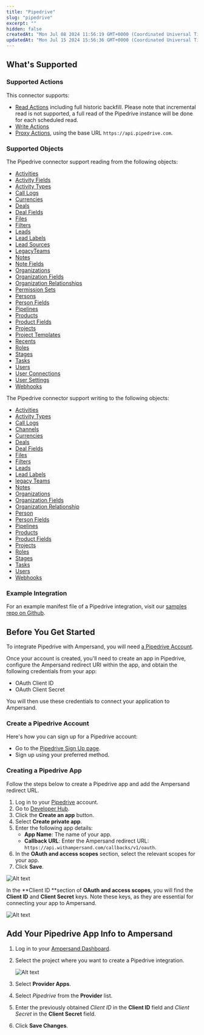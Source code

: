 ```yaml
---
title: "Pipedrive"
slug: "pipedrive"
excerpt: ""
hidden: false
createdAt: "Mon Jul 08 2024 11:56:19 GMT+0000 (Coordinated Universal Time)"
updatedAt: "Mon Jul 15 2024 15:56:36 GMT+0000 (Coordinated Universal Time)"
---
```


## What's Supported

### Supported Actions

This connector supports:

- [Read Actions](/read-actions) including full historic backfill. Please note that incremental read is not supported, a full read of the Pipedrive instance will be done for each scheduled read.
- [Write Actions](/write-actions)
- [Proxy Actions](/proxy-actions), using the base URL `https://api.pipedrive.com`.

### Supported Objects

The Pipedrive connector support reading from the following objects:

- [Activities](https://developers.pipedrive.com/docs/api/v1/Activities#getActivities)
- [Activity Fields](https://developers.pipedrive.com/docs/api/v1/ActivityFields#getActivityFields)
- [Activity Types](https://developers.pipedrive.com/docs/api/v1/ActivityTypes#getActivityTypes)
- [Call Logs](https://developers.pipedrive.com/docs/api/v1/CallLogs#getUserCallLogs)
- [Currencies](https://developers.pipedrive.com/docs/api/v1/Currencies#getCurrencies)
- [Deals](https://developers.pipedrive.com/docs/api/v1/Deals#getDeals)
- [Deal Fields](https://developers.pipedrive.com/docs/api/v1/DealFields#getDealFields)
- [Files](https://developers.pipedrive.com/docs/api/v1/Files#getFiles)
- [Filters](https://developers.pipedrive.com/docs/api/v1/Filters#getFilters)
- [Leads](https://developers.pipedrive.com/docs/api/v1/Leads#getLeads)
- [Lead Labels](https://developers.pipedrive.com/docs/api/v1/LeadLabels#getLeadLabels)
- [Lead Sources](https://developers.pipedrive.com/docs/api/v1/LeadSources#getLeadSources)
- [LegacyTeams](https://developers.pipedrive.com/docs/api/v1/LegacyTeams#getTeams)
- [Notes](https://developers.pipedrive.com/docs/api/v1/Notes#getNotes)
- [Note Fields](https://developers.pipedrive.com/docs/api/v1/NoteFields#getNoteFields)
- [Organizations](https://developers.pipedrive.com/docs/api/v1/Organizations#getOrganizations)
- [Organization Fields](https://developers.pipedrive.com/docs/api/v1/OrganizationFields)
- [Organization Relationships](https://developers.pipedrive.com/docs/api/v1/OrganizationRelationships#getOrganizationRelationships)
- [Permission Sets](https://developers.pipedrive.com/docs/api/v1/PermissionSets#getPermissionSets)
- [Persons](https://developers.pipedrive.com/docs/api/v1/Persons#getPersons)
- [Person Fields](https://developers.pipedrive.com/docs/api/v1/PersonFields#getPersonFields)
- [Pipelines](https://developers.pipedrive.com/docs/api/v1/Pipelines#getPipeline)
- [Products](https://developers.pipedrive.com/docs/api/v1/Products#getProducts)
- [Product Fields](https://developers.pipedrive.com/docs/api/v1/ProductFields#getProductFields)
- [Projects](https://developers.pipedrive.com/docs/api/v1/Projects#getProjects)
- [Project Templates](https://developers.pipedrive.com/docs/api/v1/ProjectTemplates#getProjectTemplates)
- [Recents](https://developers.pipedrive.com/docs/api/v1/Recents#getRecents)
- [Roles](https://developers.pipedrive.com/docs/api/v1/Roles#getRoles)
- [Stages](https://developers.pipedrive.com/docs/api/v1/Stages#getStages)
- [Tasks](https://developers.pipedrive.com/docs/api/v1/Tasks#getTasks)
- [Users](https://developers.pipedrive.com/docs/api/v1/Users#getUsers)
- [User Connections](https://developers.pipedrive.com/docs/api/v1/UserConnections#getUserConnections)
- [User Settings](https://developers.pipedrive.com/docs/api/v1/UserSettings#getUserSettings)
- [Webhooks](https://developers.pipedrive.com/docs/api/v1/Webhooks#getWebhooks)

The Pipedrive connector support writing to the following objects:

- [Activities](https://developers.pipedrive.com/docs/api/v1/Activities#addActivity)
- [Activity Types](https://developers.pipedrive.com/docs/api/v1/ActivityTypes#addActivityType)
- [Call Logs](https://developers.pipedrive.com/docs/api/v1/CallLogs#addCallLog)
- [Channels](https://developers.pipedrive.com/docs/api/v1/Channels#addChannel)
- [Currencies](https://developers.pipedrive.com/docs/api/v1/Currencies)
- [Deals](https://developers.pipedrive.com/docs/api/v1/Deals#getDeals)
- [Deal Fields](https://developers.pipedrive.com/docs/api/v1/DealFields#addDealField)
- [Files](https://developers.pipedrive.com/docs/api/v1/Files#addFile)
- [Filters](https://developers.pipedrive.com/docs/api/v1/Filters#addFilter)
- [Leads](https://developers.pipedrive.com/docs/api/v1/Leads#addLead)
- [Lead Labels](https://developers.pipedrive.com/docs/api/v1/LeadLabels#addLeadLabel)
- [legacy Teams](https://developers.pipedrive.com/docs/api/v1/LegacyTeams#addTeam)
- [Notes](https://developers.pipedrive.com/docs/api/v1/Notes#addNote)
- [Organizations](https://developers.pipedrive.com/docs/api/v1/Organizations#addOrganization)
- [Organization Fields](https://developers.pipedrive.com/docs/api/v1/OrganizationFields#addOrganizationField)
- [Organization Relationship](https://developers.pipedrive.com/docs/api/v1/OrganizationRelationships#addOrganizationRelationship)
- [Person](https://developers.pipedrive.com/docs/api/v1/Persons#addPerson)
- [Person Fields](https://developers.pipedrive.com/docs/api/v1/PersonFields#addPersonField)
- [Pipelines](https://developers.pipedrive.com/docs/api/v1/Pipelines#addPipeline)
- [Products](https://developers.pipedrive.com/docs/api/v1/Products#addProduct)
- [Product Fields](https://developers.pipedrive.com/docs/api/v1/ProductFields#addProductField)
- [Projects](https://developers.pipedrive.com/docs/api/v1/Projects#addProject)
- [Roles](https://developers.pipedrive.com/docs/api/v1/Roles#addRole)
- [Stages](https://developers.pipedrive.com/docs/api/v1/Stages#addStage)
- [Tasks](https://developers.pipedrive.com/docs/api/v1/Tasks#addTask)
- [Users](https://developers.pipedrive.com/docs/api/v1/Users#addUser)
- [Webhooks](https://developers.pipedrive.com/docs/api/v1/Webhooks#addWebhook)

### Example Integration

For an example manifest file of a Pipedrive integration, visit our [samples repo on Github](https://github.com/amp-labs/samples/blob/main/pipedrive/amp.yaml).

## Before You Get Started

To integrate Pipedrive with Ampersand, you will need [a Pipedrive Account](https://www.pipedrive.com/signup).

Once your account is created, you'll need to create an app in Pipedrive, configure the Ampersand redirect URI within the app, and obtain the following credentials from your app:

- OAuth Client ID
- OAuth Client Secret

You will then use these credentials to connect your application to Ampersand.

### Create a Pipedrive Account

Here's how you can sign up for a Pipedrive account:

- Go to the [Pipedrive Sign Up page](https://www.pipedrive.com/signup).
- Sign up using your preferred method.

### Creating a Pipedrive App

Follow the steps below to create a Pipedrive app and add the Ampersand redirect URL.

1. Log in to your [Pipedrive](https://app.pipedrive.com/login) account.
2. Go to [Developer Hub](https://marketplace.pipedrive.com/app/manage).
3. Click the **Create an app** button.
4. Select **Create private app**.
5. Enter the following app details:
   - **App Name**: The name of your app.
   - **Callback URL**: Enter the Ampersand redirect URL: `https://api.withampersand.com/callbacks/v1/oauth`.
6. In the **OAuth and access scopes** section, select the relevant scopes for your app.
7. Click **Save**.

![Alt text](/images/provider-guides/8f40494-pipeline1.gif)

In the **Client ID **section of **OAuth and access scopes**, you will find the **Client ID** and **Client Secret** keys. Note these keys, as they are essential for connecting your app to Ampersand.

![Alt text](/images/provider-guides/2799bb2-Screenshot_2024-07-08_at_21.14.56.png)

## Add Your Pipedrive App Info to Ampersand

1. Log in to your [Ampersand Dashboard](https://dashboard.withampersand.com).

2. Select the project where you want to create a Pipedrive integration.

   ![Alt text](/images/provider-guides/dd47b7a-Ampersand.png)

3. Select **Provider Apps**.

4. Select _Pipedrive_ from the **Provider** list.

5. Enter the previously obtained _Client ID_ in the **Client ID** field and _Client Secret_ in the **Client Secret** field.

6. Click **Save Changes**.
